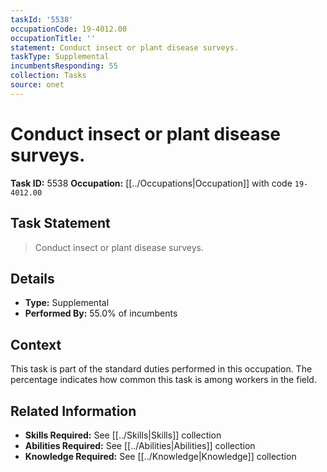 ```yaml
---
taskId: '5538'
occupationCode: 19-4012.00
occupationTitle: ''
statement: Conduct insect or plant disease surveys.
taskType: Supplemental
incumbentsResponding: 55
collection: Tasks
source: onet
---
```

# Conduct insect or plant disease surveys.

**Task ID:** 5538
**Occupation:** [[../Occupations|Occupation]] with code `19-4012.00`

## Task Statement

> Conduct insect or plant disease surveys.

## Details

- **Type:** Supplemental
- **Performed By:** 55.0% of incumbents

## Context

This task is part of the standard duties performed in this occupation. The percentage indicates how common this task is among workers in the field.

## Related Information

- **Skills Required:** See [[../Skills|Skills]] collection
- **Abilities Required:** See [[../Abilities|Abilities]] collection
- **Knowledge Required:** See [[../Knowledge|Knowledge]] collection

